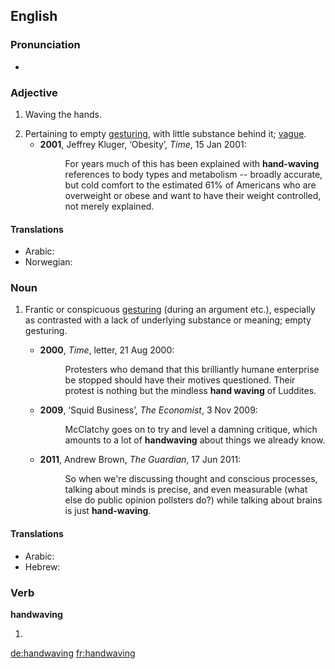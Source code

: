 {{was wotd|2011|June|19}}
==English==

===Pronunciation===
* {{a|UK}} {{IPA|/ˈhandweɪvɪŋ/}}

===Adjective===
{{en-adj}}

# {{not comparable}} Waving the hands.
# Pertaining to empty [[gesturing]], with little substance behind it; [[vague]].
#* '''2001''', Jeffrey Kluger, ‘Obesity’, ''Time'', 15 Jan 2001:
#*: For years much of this has been explained with '''hand-waving''' references to body types and metabolism -- broadly accurate, but cold comfort to the estimated 61% of Americans who are overweight or obese and want to have their weight controlled, not merely explained.

====Translations====
{{trans-top|waving the hands}}
* Arabic: {{t-|ar|يلوح(بيده)|alt=يلوّح(بيده)|sc=Arab}}
* Norwegian: {{t-|no|gestikulerende}}
{{trans-mid}}
{{trans-bottom}}

===Noun===
{{en-noun|-}}

# {{context|chiefly|_|figuratively}} Frantic or conspicuous [[gesturing]] (during an argument etc.), especially as contrasted with a lack of underlying substance or meaning; empty gesturing.
#* '''2000''', ''Time'', letter, 21 Aug 2000:
#*: Protesters who demand that this brilliantly humane enterprise be stopped should have their motives questioned. Their protest is nothing but the mindless '''hand waving''' of Luddites.
#* '''2009''', ‘Squid Business’, ''The Economist'', 3 Nov 2009:
#*: McClatchy goes on to try and level a damning critique, which amounts to a lot of '''handwaving''' about things we already know.
#* '''2011''', Andrew Brown, ''The Guardian'', 17 Jun 2011:
#*: So when we're discussing thought and conscious processes, talking about minds is precise, and even measurable (what else do public opinion pollsters do?) while talking about brains is just '''hand-waving'''.

====Translations====
{{trans-top|frantic or conspicuous gesturing}}
* Arabic: {{t|ar|تلويح باليد|m|tr=talwīħ bil-yad|sc=Arab}}
* Hebrew: {{t-|he|נפנופי־ידיים}}
{{trans-mid}}
{{trans-bottom}}

===Verb===
'''handwaving'''

# {{third-person singular of|handwave}}

[[de:handwaving]]
[[fr:handwaving]]